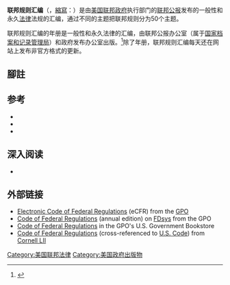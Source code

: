 '''联邦规则汇编'''（{{lang-en|'''Code of Federal Regulations'''}}，[[縮寫|縮寫]]：{{lang|en|'''CFR'''}}）是由[[美国联邦政府|美国联邦政府]]执行部门的[[联邦公报|联邦公报]]发布的一般性和永久[[法律|法律]]法规的汇编，通过不同的主题把联邦规则分为50个主题。

联邦规则汇编的年册是一般性和永久法律的汇编，由联邦公报办公室（属于[[国家档案和记录管理局|国家档案和记录管理局]]）和政府发布办公室出版。<ref>{{Cite web| title = Browse Code of Federal Regulations (Annual Edition)| work = FDsys - US Government Publishing Office Federal Digital System| accessdate = 2014-05-23| url = http://www.gpo.gov/fdsys/browse/collectionCfr.action?collectionCode=CFR| archive-date = 2014-07-19| archive-url = https://web.archive.org/web/20140719072828/http://www.gpo.gov/fdsys/browse/collectionCfr.action?collectionCode=CFR| dead-url = no}}</ref>除了年册，联邦规则汇编每天还在网站上发布非官方格式的更新。

== 腳註 ==
{{Reflist|30em}}

== 参考 ==
* {{Cite web|title=About Code of Federal Regulations|publisher=[[Government_Publishing_Office|Government Publishing Office]]|url=http://www.gpo.gov/help/about_code_of_federal_regulations.htm|accessdate=2015-07-10|archive-date=2015-07-13|archive-url=https://web.archive.org/web/20150713164256/http://www.gpo.gov/help/about_code_of_federal_regulations.htm|dead-url=no}}
* {{Cite web|title=A Research Guide to the Federal Register and the Code of Federal Regulations|date=July 21, 2012|publisher=Law Librarians' Society of Washington, D.C|url=http://www.llsdc.org/fr-cfr-research-guide|accessdate=2015-07-10|archive-date=2020-04-01|archive-url=https://web.archive.org/web/20200401133042/https://www.llsdc.org/fr-cfr-research-guide|dead-url=no}}
* {{Cite web|title=Report to Congress on the Costs and Benefits of Federal Regulations|date=September 30, 1997|publisher=[[Office_of_Management_and_Budget|Office of Management and Budget]]|url=http://georgewbush-whitehouse.archives.gov/omb/inforeg/chap1.html|accessdate=2015-07-10|archive-date=2015-09-12|archive-url=https://web.archive.org/web/20150912140839/http://georgewbush-whitehouse.archives.gov/omb/inforeg/chap1.html|dead-url=no}}

== 深入阅读 ==
* {{Cite web|title=The Federal Register Tutorial / The Federal Register: What It Is and How to Use It|publisher=[[Office_of_the_Federal_Register|Office of the Federal Register]]|url=http://www.archives.gov/federal-register/tutorial/|accessdate=2015-07-10|archive-date=2015-07-10|archive-url=https://web.archive.org/web/20150710111153/http://www.archives.gov/federal-register/tutorial/|dead-url=no}}

== 外部链接 ==
{{Sisterlinks|v=no|b=no|wikt=no|n=no|q=no}}
* [http://www.ecfr.gov/ Electronic Code of Federal Regulations] {{Wayback|url=http://www.ecfr.gov/ |date=20150810163901 }} (eCFR) from the [[United_States_Government_Publishing_Office|GPO]]
* [http://www.gpo.gov/fdsys/browse/collectionCfr.action?collectionCode=CFR Code of Federal Regulations] {{Wayback|url=http://www.gpo.gov/fdsys/browse/collectionCfr.action?collectionCode=CFR |date=20150713202648 }} (annual edition) on [[Federal_Digital_System|FDsys]] from the GPO
* [http://bookstore.gpo.gov/CFR Code of Federal Regulations] {{Wayback|url=http://bookstore.gpo.gov/CFR |date=20140327121210 }} in the GPO's U.S. Government Bookstore
* [http://www.law.cornell.edu/cfr/ Code of Federal Regulations] {{Wayback|url=http://www.law.cornell.edu/cfr/ |date=20131211233927 }} (cross-referenced to [[United_States_Code|U.S. Code]]) from [[Legal_Information_Institute|Cornell LII]]

{{US Administrative law|state=autocollapse}}

[[Category:美国联邦法律|Category:美国联邦法律]]
[[Category:美国政府出版物|Category:美国政府出版物]]